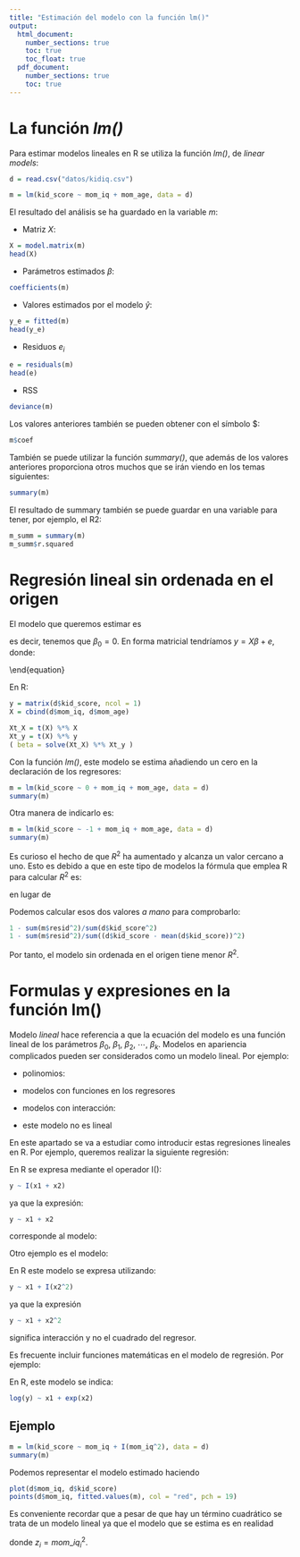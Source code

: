```yaml
---
title: "Estimación del modelo con la función lm()"
output: 
  html_document:
    number_sections: true
    toc: true
    toc_float: true
  pdf_document:
    number_sections: true
    toc: true
---
```



# La función *lm()*

Para estimar modelos lineales en R se utiliza la función *lm()*, de *linear models*:

```r
d = read.csv("datos/kidiq.csv")
```

```r
m = lm(kid_score ~ mom_iq + mom_age, data = d)
```

El resultado del análisis se ha guardado en la variable *m*:

- Matriz $X$:

```r
X = model.matrix(m)
head(X)
```

- Parámetros estimados $\beta$:

```r
coefficients(m)
```

- Valores estimados por el modelo $\hat y$:

```r
y_e = fitted(m)
head(y_e)
```

- Residuos $e_i$

```r
e = residuals(m)
head(e)
```

- RSS

```r
deviance(m)
```

Los valores anteriores también se pueden obtener con el símbolo $:

```r
m$coef
```

También se puede utilizar la función *summary()*, que además de los valores anteriores proporciona otros muchos que se irán viendo en los temas siguientes:

```r
summary(m)
```

El resultado de summary también se puede guardar en una variable para tener, por ejemplo, el R2:

```r
m_summ = summary(m)
m_summ$r.squared
```

# Regresión lineal sin ordenada en el origen

El modelo que queremos estimar es

\begin{equation}
y_i = \beta_1 x_{1i} + \beta_2 x_{2i} + \beta_3 x_{3i} + e_i, \ i = 1,2,\cdots,n
\end{equation}

es decir, tenemos que $\beta_0 = 0$. En forma matricial tendríamos $y = X \beta + e$, donde:

\begin{equation}
X = 
\begin{bmatrix}
x_{11} & x_{21} & x_{31} \\
x_{12} & x_{22} & x_{32} \\
\cdots &\cdots & \cdots \\
x_{1n} & x_{2n} & x_{3n} \\
\end{bmatrix}
, \
\beta = 
\begin{bmatrix}
\beta_1 \\ \beta_2 \\ \beta_3
\end{bmatrix}
\end{equation}

En R:

```r
y = matrix(d$kid_score, ncol = 1)
X = cbind(d$mom_iq, d$mom_age)

Xt_X = t(X) %*% X
Xt_y = t(X) %*% y
( beta = solve(Xt_X) %*% Xt_y )
```

Con la función *lm()*, este modelo se estima añadiendo un cero en la declaración de los regresores:

```r
m = lm(kid_score ~ 0 + mom_iq + mom_age, data = d)
summary(m)
```

Otra manera de indicarlo es:

```r
m = lm(kid_score ~ -1 + mom_iq + mom_age, data = d)
summary(m)
```

Es curioso el hecho de que $R^2$ ha aumentado y alcanza un valor cercano a uno. Esto es debido a que en este tipo de modelos la fórmula que emplea R para calcular $R^2$ es:

\begin{equation}
R_0^2 = 1 - \frac{\sum (y_i - \hat y_i)^2}{\sum y_i^2}
\end{equation}

en lugar de

\begin{equation}
R^2 = 1 - \frac{\sum (y_i - \hat y_i)^2}{\sum (y_i - \bar y)^2}
\end{equation}

Podemos calcular esos dos valores *a mano* para comprobarlo:

```r
1 - sum(m$resid^2)/sum(d$kid_score^2)
1 - sum(m$resid^2)/sum((d$kid_score - mean(d$kid_score))^2)
```

Por tanto, el modelo sin ordenada en el origen tiene menor $R^2$.

# Formulas y expresiones en la función lm()

Modelo *lineal* hace referencia a que la ecuación del modelo es una función lineal de los parámetros $\beta_0$, $\beta_1$, $\beta_2$, $\cdots$, $\beta_k$. Modelos en apariencia complicados pueden ser considerados como un modelo lineal. Por ejemplo:

- polinomios:

\begin{equation}
y = \beta_0 + \beta_1 x + \beta_2 x^2 + e \Rightarrow y = \beta_0 + \beta_1 x_1 + \beta_2 x_2
\end{equation}

- modelos con funciones en los regresores

\begin{equation}
y = \beta_0 + \beta_1 x + \beta_2 log x + e \Rightarrow y = \beta_0 + \beta_1 x_1 + \beta_2 x_2
\end{equation}

- modelos con interacción:

\begin{equation}
y = \beta_0 + \beta_1 x_1 + \beta_2 x_2 + \beta_3 x_1 x_2 + e 
\end{equation}

- este modelo no es lineal

\begin{equation}
y = \beta_0 + \beta_1 x^{\beta_2} + e
\end{equation}

En este apartado se va a estudiar como introducir estas regresiones lineales en R. Por ejemplo, queremos realizar la siguiente regresión:

\begin{equation}
y_i = \beta_0 + \beta_1 (x_{1i} + x_{2i}) + e_i
\end{equation}

En R se expresa mediante el operador $\mathrm I()$:

```r
y ~ I(x1 + x2)
```

ya que la expresión:

```r
y ~ x1 + x2
```

corresponde al modelo:

\begin{equation}
y_i = \beta_0 + \beta_1 x_{1i} + \beta_2 x_{2i} + e_i
\end{equation}

Otro ejemplo es el modelo:

\begin{equation}
y_i = \beta_0 + \beta_1 x_{1i} + \beta_2 x_{1i}^2 + e_i
\end{equation}

En R este modelo se expresa utilizando:

```r
y ~ x1 + I(x2^2)
```

ya que la expresión

```r
y ~ x1 + x2^2
```

significa interacción y no el cuadrado del regresor.

Es frecuente incluir funciones matemáticas en el modelo de regresión. Por ejemplo:

\begin{equation}
\log(y_i) = \beta_0 + \beta_1 x_{1i} + \beta_2 e^{x_{2i}} + e_i
\end{equation}

En R, este modelo se indica:

```r
log(y) ~ x1 + exp(x2)
```

## Ejemplo


```r
m = lm(kid_score ~ mom_iq + I(mom_iq^2), data = d)
summary(m)
```

Podemos representar el modelo estimado haciendo

```r
plot(d$mom_iq, d$kid_score)
points(d$mom_iq, fitted.values(m), col = "red", pch = 19)
```

Es conveniente recordar que a pesar de que hay un término cuadrático se trata de un modelo lineal ya que el modelo que se estima es en realidad

\begin{equation}
kid\_score_i = \beta_0 + \beta_1 mom\_iq_i + \beta_2 z_i + e_i
\end{equation}

donde $z_i = mom\_iq_i^2$.
